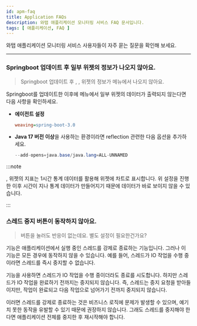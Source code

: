 ```yaml
---
id: apm-faq
title: Application FAQs
description: 와탭 애플리케이션 모니터링 서비스 FAQ 문서입니다.
tags: [ 애플리케이션, FAQ ]
---
```


와탭 애플리케이션 모니터링 서비스 사용자들이 자주 묻는 질문을 확인해 보세요. 

---

<div className='faqs'>

### Springboot 업데이트 후 일부 위젯의 정보가 나오지 않아요.

> Springboot 업데이트 후 <Cmdname sid="AA005" className="uitext" />, <Cmdname sid="today_user" className="uitext" />, <Cmdname sid="today_tps" className="uitext" /> 위젯의 정보가 <Cmdname sid="side_appDashboard" className="uitext" /> 메뉴에서 나오지 않아요.

Springboot를 업데이트한 이후에 <Cmdname sid="side_appDashboard" className="uitext" /> 메뉴에서 일부 위젯의 데이터가 출력되지 않는다면 다음 사항을 확인하세요.

* **에이전트 설정**

  ```ini title="whatap.conf"
  weaving=spring-boot-3.0
  ```

* **Java 17 버전 이상**을 사용하는 환경이라면 reflection 관련한 다음 옵션을 추가하세요.

  ```java
  --add-opens=java.base/java.lang=ALL-UNNAMED
  ```

:::note

<Cmdname sid="today_user" className="uitext" />, <Cmdname sid="today_tps" className="uitext" /> 위젯의 지표는 1시간 통계 데이터를 활용해 위젯에 차트로 표시합니다. 위 설정을 진행한 이후 시간이 지나 통계 데이터가 만들어지기 때문에 데이터가 바로 보이지 않을 수 있습니다.

:::

### 스레드 중지 버튼이 동작하지 않아요.

> <Cmdname sid="stop_thread" className="uitext" /> 버튼을 눌러도 반응이 없는데요. 별도 설정이 필요한건가요?

<Cmdname sid="stop_thread" className="uitext" /> 기능은 애플리케이션에서 실행 중인 스레드를 강제로 종료하는 기능입니다. 그러나 이 기능은 모든 경우에 동작하지 않을 수 있습니다. 예를 들어, 스레드가 IO 작업을 수행 중이라면 스레드를 즉시 중지할 수 없습니다.

<Cmdname sid="stop_thread" className="uitext" /> 기능을 사용하면 스레드가 IO 작업을 수행 중이더라도 종료를 시도합니다. 하지만 스레드가 IO 작업을 완료하기 전까지는 중지되지 않습니다. 즉, 스레드는 중지 요청을 받아들이지만, 작업이 완료되고 다음 작업으로 넘어가기 전까지 중지되지 않습니다.

이러면 스레드를 강제로 종료하는 것은 비즈니스 로직에 문제가 발생할 수 있으며, 예기치 못한 동작을 유발할 수 있기 때문에 권장하지 않습니다. 그래도 스레드를 중지해야 한다면 애플리케이션 전체를 중지한 후 재시작해야 합니다.

</div>
